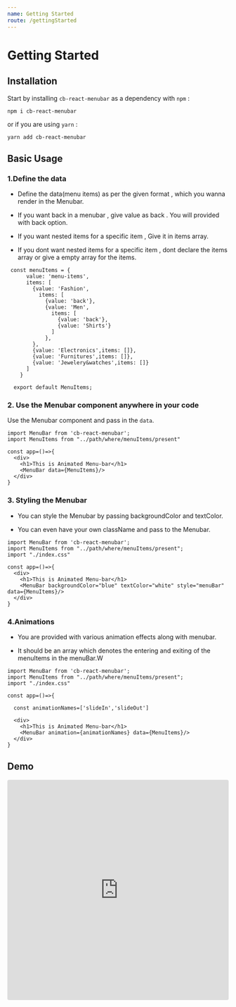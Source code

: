 ```yaml
---
name: Getting Started
route: /gettingStarted
---
```


# Getting Started

## Installation

Start by installing `cb-react-menubar` as a dependency with `npm` :

```
npm i cb-react-menubar
```

or if you are using `yarn` :

```
yarn add cb-react-menubar
```

## Basic Usage


### 1.Define the data

* Define the data(menu items) as per the given format , which you wanna render in the Menubar.

* If you want back in a menubar , give value as back . You will provided with back option.

* If you want nested items for a specific item , Give it in items array.

* If you dont want nested items for a specific item , dont declare the items array or give a empty array for the items.

```
 const menuItems = {
      value: 'menu-items',
      items: [
        {value: 'Fashion',
          items: [
            {value: 'back'},
            {value: 'Men',
              items: [
                {value: 'back'},
                {value: 'Shirts'}
              ]
            },
        },
        {value: 'Electronics',items: []},
        {value: 'Furnitures',items: []},
        {value: 'Jewelery&watches',items: []}
      ]
    }

  export default MenuItems;
```


### 2. Use the Menubar component anywhere in your code

Use the Menubar component and pass in the `data`.

```
import MenuBar from 'cb-react-menubar';
import MenuItems from "../path/where/menuItems/present"

const app=()=>{
  <div>
    <h1>This is Animated Menu-bar</h1>
    <MenuBar data={MenuItems}/>
  </div>
}
```

### 3. Styling the Menubar

* You can style the Menubar by passing backgroundColor and textColor.

* You can even have your own className and pass to the Menubar.

```
import MenuBar from 'cb-react-menubar';
import MenuItems from "../path/where/menuItems/present";
import "./index.css"

const app=()=>{
  <div>
    <h1>This is Animated Menu-bar</h1>
    <MenuBar backgroundColor="blue" textColor="white" style="menuBar" data={MenuItems}/>
  </div>
}

```


### 4.Animations

* You are provided with various animation effects along with menubar.

* It should be an array which denotes the entering and exiting of the menuItems in the menuBar.W

```
import MenuBar from 'cb-react-menubar';
import MenuItems from "../path/where/menuItems/present";
import "./index.css"

const app=()=>{

  const animationNames=['slideIn','slideOut']

  <div>
    <h1>This is Animated Menu-bar</h1>
    <MenuBar animation={animationNames} data={MenuItems}/>
  </div>
}

```


## Demo

<iframe
     src="https://codesandbox.io/embed/delicate-mountain-t73np?fontsize=14&hidenavigation=1&theme=dark"
     style="width:100%; height:500px; border:0; border-radius: 4px; overflow:hidden;"
     title="delicate-mountain-t73np"
     allow="geolocation; microphone; camera; midi; vr; accelerometer; gyroscope; payment; ambient-light-sensor; encrypted-media; usb"
     sandbox="allow-modals allow-forms allow-popups allow-scripts allow-same-origin"
   ></iframe>